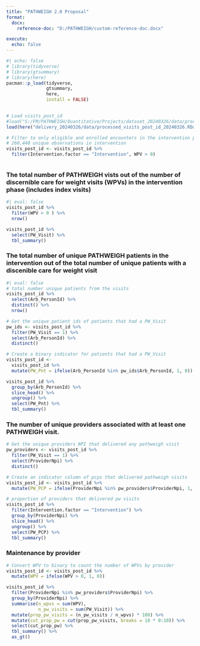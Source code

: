 ```yaml
---
title: "PATHWEIGH 2.0 Proposal"
format: 
  docx:
    reference-doc: "D:/PATHWEIGH/custom-reference-doc.docx"

execute: 
  echo: false
---
```


```r
#| echo: false
# library(tidyverse)
# library(gtsummary)
# library(here)
pacman::p_load(tidyverse,
               gtsummary,
               here,
               install = FALSE)
  

# Load visits_post_id
#load("S:/FM/PATHWEIGH/Quantitative/Projects/dataset_20240326/data/processed_visits_post_id_20240326.RData")
load(here("delivery_20240326/data/processed_visits_post_id_20240326.RData"))
```

```r
# Filter to only eligible and enrolled encounters in the intervention phase
# 260,440 unique observations in intervention
visits_post_id <- visits_post_id %>%
  filter(Intervention.factor == "Intervention", WPV > 0)
```

```r
```

### The total number of PATHWEIGH vists out of the number of discernible care for weight visits (WPVs) in the intervention phase (includes index visits)
```r
#| eval: false
visits_post_id %>% 
  filter(WPV > 0 ) %>%
  nrow()
```

```r
visits_post_id %>%
  select(PW_Visit) %>%
  tbl_summary()
```

### The total number of unique PATHWEIGH patients in the intervention out of the total number of unique patients with a discenible care for weight visit
```r
#| eval: false
# total number unique patients from the visits
visits_post_id %>%
  select(Arb_PersonId) %>%
  distinct() %>%
  nrow()
```

```r
# Get the unique patient ids of patients that had a PW_Visit
pw_ids <- visits_post_id %>%
  filter(PW_Visit == 1) %>%
  select(Arb_PersonId) %>%
  distinct()

# Create a binary indicator for patients that had a PW_Visit
visits_post_id <-
  visits_post_id %>%
  mutate(PW_Pnt = ifelse(Arb_PersonId %in% pw_ids$Arb_PersonId, 1, 0))
```

```r
visits_post_id %>%
  group_by(Arb_PersonId) %>%
  slice_head() %>%
  ungroup() %>%
  select(PW_Pnt) %>%
  tbl_summary()
```

### The number of unique providers associated with at least one PATHWEIGH visit.
```r
# Get the unique providers NPI that delivered any pathweigh visit
pw_providers <- visits_post_id %>%
  filter(PW_Visit == 1) %>%
  select(ProviderNpi) %>%
  distinct()
```

```r
# Create an indicator column of pcps that delivered pathweigh visits
visits_post_id <- visits_post_id %>%
  mutate(PW_PCP = ifelse(ProviderNpi %in% pw_providers$ProviderNpi, 1, 0))
```

```r
# proportion of providers that delivered pw visits
visits_post_id %>%
  filter(Intervention.factor == "Intervention") %>%
  group_by(ProviderNpi) %>%
  slice_head() %>%
  ungroup() %>%
  select(PW_PCP) %>%
  tbl_summary()
```

### Maintenance by provider

```r
# Convert WPV to binary to count the number of WPVs by provider
visits_post_id <- visits_post_id %>%
  mutate(WPV = ifelse(WPV > 0, 1, 0))
```

```r
visits_post_id %>%
  filter(ProviderNpi %in% pw_providers$ProviderNpi) %>%
  group_by(ProviderNpi) %>%
  summarise(n_wpvs = sum(WPV),
            n_pw_visits = sum(PW_Visit)) %>%
  mutate(prop_pw_visits = (n_pw_visits / n_wpvs) * 100) %>%
  mutate(cut_prop_pw = cut(prop_pw_visits, breaks = 10 * 0:10)) %>%
  select(cut_prop_pw) %>%
  tbl_summary() %>%
  as_gt()
```